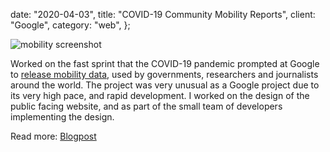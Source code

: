   date: "2020-04-03",
  title: "COVID-19 Community Mobility Reports",
  client: "Google",
  category: "web",
};

![mobility screenshot](../../images/work/mobility/mobility.png)

Worked on the fast sprint that the COVID-19 pandemic prompted at Google to [release mobility data](https://www.google.com/covid19/mobility/), used by governments, researchers and journalists around the world. The project was very unusual as a Google project due to its very high pace, and rapid development. I worked on the design of the public facing website, and as part of the small team of developers implementing the design.

Read more: [Blogpost](https://blog.google/technology/health/covid-19-community-mobility-reports/)
